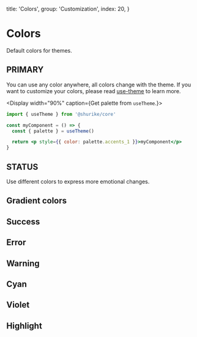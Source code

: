 
  title: 'Colors',
  group: 'Customization',
  index: 20,
}

# Colors

Default colors for themes.

## PRIMARY

You can use any color anywhere, all colors change with the theme.
If you want to customize your colors, please read [use-theme](/hooks/use-theme) to learn more.

<Display width="90%" caption={<span>Get palette from <Code>useTheme</Code>.</span>}>

```jsx
import { useTheme } from '@shurike/core'

const myComponent = () => {
  const { palette } = useTheme()

  return <p style={{ color: palette.accents_1 }}>myComponent</p>
}
```

</Display>
<Colors type="normal" />

## STATUS

Use different colors to express more emotional changes.

## Gradient colors

<Colors type="gradient" />

## Success

<Colors type="success" />

## Error

<Colors type="error" />

## Warning

<Colors type="warning" />

## Cyan

<Colors type="cyan" />

## Violet

<Colors type="violet" />

## Highlight

<Colors type="highlight" />
